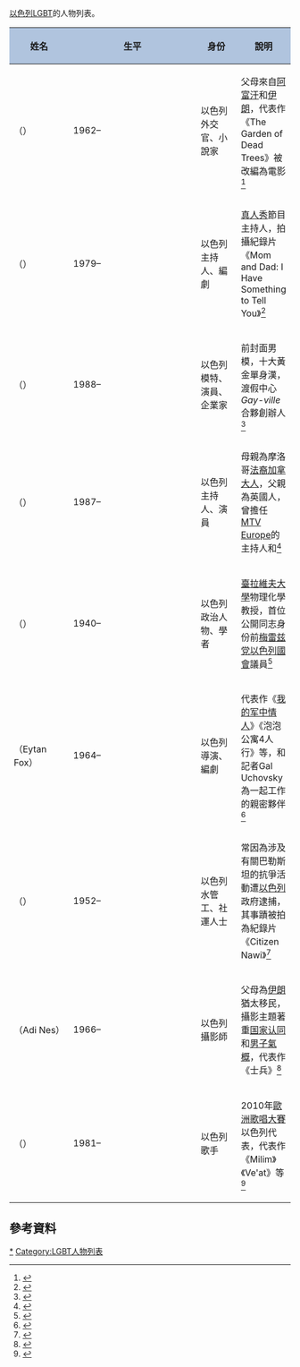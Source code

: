 [[以色列|以色列]][[LGBT|LGBT]]的人物列表。

{| class="wikitable sortable"
!style="background: #B0C4DE;" width="22%" | 姓名
!style="background: #B0C4DE;" width="5%" | 生平
!style="background: #B0C4DE;" width="15%" | 身份
!style="background: #B0C4DE;" width="51%"| 說明
|-
|{{sort|Avni-Levy, Yossi|約西·阿弗尼列維}}（{{tsl|en|Yossi Avni-Levy|Yossi Avni-Levy}}）
|1962–
|以色列外交官、小說家
|父母來自[[阿富汗|阿富汗]]和[[伊朗|伊朗]]，代表作《The Garden of Dead Trees》被改編為電影{{tsl|en|Snails in the Rain|雨中的蝸牛}}<ref>{{cite web|title=Yossi Avni-Levy: Israeli Diplomat, Gay Novelist|url=http://zeek.forward.com/articles/116650/|accessdate=2015-05-29|archive-date=2015-05-29|archive-url=https://web.archive.org/web/20150529222711/http://zeek.forward.com/articles/116650/|dead-url=no}}</ref>
|-
|{{sort|Azar, Assi|亞夕·阿薩爾}}（{{tsl|en|Assi Azar|Assi Azar}}）
|1979–
|以色列主持人、編劇
|[[真人秀|真人秀]]節目{{tsl|en|HaAh HaGadol|以色列老大哥}}主持人，拍攝紀錄片《Mom and Dad: I Have Something to Tell You》<ref>{{cite web|title=Assi Azar's Tour Across America|url=http://www.out.com/news-opinion/2015/4/03/assi-azars-tour-across-america|accessdate=2015-05-29|archive-date=2015-05-30|archive-url=https://web.archive.org/web/20150530003630/http://www.out.com/news-opinion/2015/4/03/assi-azars-tour-across-america|dead-url=no}}</ref>
|-
|{{sort|Cohen, Eliad|伊利亞德·科恩}}（{{tsl|en|Eliad Cohen|Eliad Cohen}}）
|1988–
|以色列模特、演員、企業家
|前{{tsl|en|Spartacus International Gay Guide|斯巴達克斯同志旅行指南}}封面男模，{{tsl|en|Out_(magazine)|Out雜誌}}十大黃金單身漢，渡假中心''Gay-ville''合夥創辦人<ref>{{cite news|title=Top 10: Eligible Bachelor Results|url=http://www.out.com/2013/02/14/eligible-bachelor-results|accessdate=2015-05-10|agency=Out|date=2013-03-01|archive-date=2015-06-26|archive-url=https://web.archive.org/web/20150626143829/http://www.out.com/2013/02/14/eligible-bachelor-results|dead-url=no}}</ref>
|-
|{{sort|Danino-Holt, Jason|傑森·丹尼諾霍爾特}}（{{tsl|en|Jason Danino-Holt|Jason Danino-Holt}}）
|1987–
|以色列主持人、演員
|母親為摩洛哥[[法裔加拿大人|法裔加拿大人]]，父親為英國人，曾擔任[[MTV_Europe|MTV Europe]]的主持人和{{tsl|en|VJ (media personality)|Visual Jockey}}<ref>{{cite news|title=Jason Danino-Holt Recieves a Playwright Grant|url=http://awiderbridge.org/jason-danino-holt-recieves-a-playwright-grant/|accessdate=2015-05-10|agency=a wider bridge|date=2013-03-19|archive-date=2015-05-18|archive-url=https://web.archive.org/web/20150518082931/http://awiderbridge.org/jason-danino-holt-recieves-a-playwright-grant/|dead-url=no}}</ref>
|-
|{{sort|Even, Uzi|烏茲·伊凡}}（{{tsl|en|Uzi Even|Uzi Even}}）
|1940–
|以色列政治人物、學者
|[[臺拉維夫大學|臺拉維夫大學]]物理化學教授，首位公開同志身份前[[梅雷兹党|梅雷兹党]][[國會_(以色列)|以色列國會]]議員<ref>{{cite web|title=First gay MK picks Labor's way|url=http://www.ynetnews.com/articles/0,7340,L-3231718,00.html|accessdate=2015-05-29|archive-date=2015-05-30|archive-url=https://web.archive.org/web/20150530004637/http://www.ynetnews.com/articles/0,7340,L-3231718,00.html|dead-url=no}}</ref>
|-
|{{sort|Fox, Eytan|[[伊藤·福克斯|伊藤·福克斯]]}}（Eytan Fox）
|1964–
|以色列導演、編劇
|代表作《[[我的军中情人|我的军中情人]]》《泡泡公寓4人行》等，和記者Gal Uchovsky為一起工作的親密夥伴<ref>{{cite web|title=Steering a Path to Acceptance for Gay Israelis|url=http://www.nytimes.com/2013/01/20/movies/eytan-fox-director-of-yossi-about-a-gay-israeli.html|accessdate=2015-05-29|archive-date=2015-05-30|archive-url=https://web.archive.org/web/20150530010538/http://www.nytimes.com/2013/01/20/movies/eytan-fox-director-of-yossi-about-a-gay-israeli.html|dead-url=no}}</ref>
|-
|{{sort|Nawi, Ezra|以斯拉·納威}}（{{tsl|en|Ezra Nawi|Ezra Nawi}}）
|1952–
|以色列水管工、社運人士
|常因為涉及有關巴勒斯坦的抗爭活動遭[[以色列|以色列]]政府逮捕，其事蹟被拍為紀錄片《Citizen Nawi》<ref>{{cite news|title=An Unlikely Activist|url=http://www.advocate.com/politics/politicians/2011/01/13/ezra-nawi-unlikely-activist|accessdate=2015-05-11|agency=Advocate|date=2011-01-13|archive-date=2015-07-22|archive-url=https://web.archive.org/web/20150722131003/http://www.advocate.com/politics/politicians/2011/01/13/ezra-nawi-unlikely-activist|dead-url=no}}</ref>
|-
|{{sort|Nes, Adi|[[阿迪·内斯|阿迪·内斯]]}}（Adi Nes）
|1966–
|以色列攝影師
|父母為[[伊朗|伊朗]]猶太移民，攝影主題著重[[国家认同|国家认同]]和[[男性氣質|男子氣概]]，代表作《士兵》<ref>{{cite news|title=Artist Spotlight: Adi Nes|url=http://www.advocate.com/arts-entertainment/art/artist-spotlight/2014/06/07/artist-spotlight-adi-nes|accessdate=2015-05-11|agency=Advocate|date=2014-06-07|archive-date=2015-05-13|archive-url=https://web.archive.org/web/20150513023200/http://www.advocate.com/arts-entertainment/art/artist-spotlight/2014/06/07/artist-spotlight-adi-nes|dead-url=no}}</ref>
|-
|{{sort|Skaat, Harel|哈蘭·史卡特}}（{{tsl|en|Harel Skaat|Harel Skaat}}）
|1981–
|以色列歌手
|2010年[[歐洲歌唱大賽|歐洲歌唱大賽]]以色列代表，代表作《Milim》《Ve'at》等<ref>{{cite web|title=Asked and Answered: Harel Skaat|url=http://tmagazine.blogs.nytimes.com/2011/03/30/asked-and-answered-harel-skaat/|accessdate=2015-05-29|archive-date=2015-05-30|archive-url=https://web.archive.org/web/20150530010016/http://tmagazine.blogs.nytimes.com/2011/03/30/asked-and-answered-harel-skaat/|dead-url=no}}</ref>
|-
|}

== 參考資料 ==
{{reflist|30em}}

{{LGBT人物}}

[[Category:以色列LGBT人物|*]]
[[Category:LGBT人物列表|Category:LGBT人物列表]]